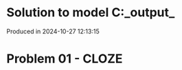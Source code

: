 # Solution to model C:\Users\pedrocruz\Documents\GitHub\pyequa\examples\cloze\_output_

Produced in 2024-10-27 12:13:15

# Problem 01 - CLOZE
